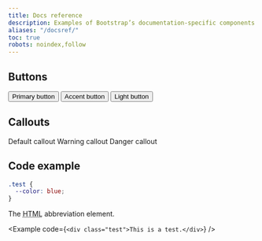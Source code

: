 ```yaml
---
title: Docs reference
description: Examples of Bootstrap’s documentation-specific components and styles.
aliases: "/docsref/"
toc: true
robots: noindex,follow
---
```


## Buttons

<button class="btn btn-bd-primary">Primary button</button>
<button class="btn btn-bd-accent">Accent button</button>
<button class="btn btn-bd-light">Light button</button>

## Callouts

<Callout>
  Default callout
</Callout>

<Callout type="warning">
  Warning callout
</Callout>

<Callout type="danger">
  Danger callout
</Callout>

## Code example

```scss
.test {
  --color: blue;
}
```

<div class="bd-example">
  The <abbr title="HyperText Markup Language">HTML</abbr> abbreviation element.
</div>

<Example code={`<div class="test">This is a test.</div>`} />

<ScssDocs name="variable-gradient" file="scss/_variables.scss" />

<JsDocs name="live-toast" file="site/src/assets/partials/snippets.js" />
